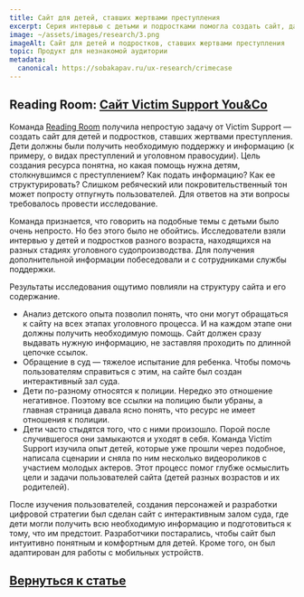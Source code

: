 ```yaml
---
title: Сайт для детей, ставших жертвами преступления
excerpt: Серия интервью с детьми и подростками помогла создать сайт, дающий необходимую поддержку и информацию
image: ~/assets/images/research/3.png
imageAlt: Сайт для детей и подростков, ставших жертвами преступления
topic: Продукт для незнакомой аудитории
metadata:
  canonical: https://sobakapav.ru/ux-research/crimecase
---
```



## Reading Room: [Сайт Victim Support You&Co](https://www.victimsupport.org.uk/you-co/)

Команда [Reading Room](https://www.readingroom.com) получила непростую задачу от Victim Support — создать сайт для детей и подростков, ставших жертвами преступления. Дети должны были получить необходимую поддержку и информацию (к примеру, о видах преступлений и уголовном правосудии). Цель создания ресурса понятна, но какая помощь нужна детям, столкнувшимся с преступлением? Как подать информацию? Как ее структурировать? Слишком ребяческий или покровительственный тон может попросту отпугнуть пользователей. Для ответов на эти вопросы требовалось провести исследование.

Команда признается, что говорить на подобные темы с детьми было очень непросто. Но без этого было не обойтись. Исследователи взяли интервью у детей и подростков разного возраста, находящихся на разных стадиях уголовного судопроизводства. Для получения дополнительной информации побеседовали и с сотрудниками службы поддержки.

Результаты исследования ощутимо повлияли на структуру сайта и его содержание.
- Анализ детского опыта позволил понять, что они могут обращаться к сайту на всех этапах уголовного процесса. И на каждом этапе они должны получить необходимую помощь. Сайт должен сразу выдавать нужную информацию, не заставляя проходить по длинной цепочке ссылок.
- Обращение в суд — тяжелое испытание для ребенка. Чтобы помочь пользователям справиться с этим, на сайте был создан интерактивный зал суда.
- Дети по-разному относятся к полиции. Нередко это отношение негативное. Поэтому все ссылки на полицию были убраны, а главная страница давала ясно понять, что ресурс не имеет отношения к полиции.
- Дети часто стыдятся того, что с ними произошло. Порой после случившегося они замыкаются и уходят в себя. Команда Victim Support изучила опыт детей, которые уже прошли через подобное, написала сценарии и сняла по ним несколько видеороликов с участием молодых актеров. Этот процесс помог глубже осмыслить цели и задачи пользователей сайта (детей разных возрастов и их родителей).

После изучения пользователей, создания персонажей и разработки цифровой стратегии был сделан сайт с интерактивным залом суда, где дети могли получить всю необходимую информацию и подготовиться к тому, что им предстоит. Разработчики постарались, чтобы сайт был интуитивно понятным и комфортным для детей. Кроме того, он был адаптирован для работы с мобильных устройств.

## [Вернуться к статье](/ux-research/#case1)

